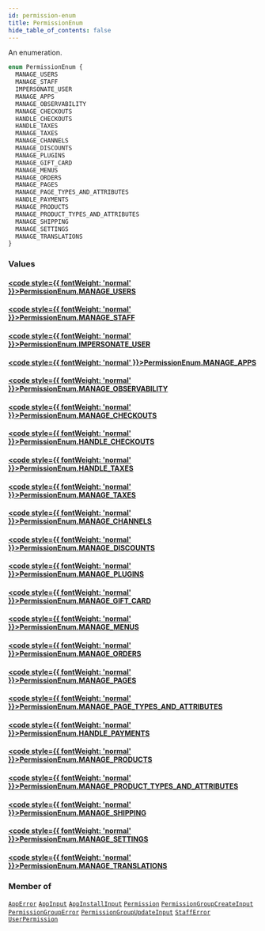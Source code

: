```yaml
---
id: permission-enum
title: PermissionEnum
hide_table_of_contents: false
---
```








An enumeration.

```graphql
enum PermissionEnum {
  MANAGE_USERS
  MANAGE_STAFF
  IMPERSONATE_USER
  MANAGE_APPS
  MANAGE_OBSERVABILITY
  MANAGE_CHECKOUTS
  HANDLE_CHECKOUTS
  HANDLE_TAXES
  MANAGE_TAXES
  MANAGE_CHANNELS
  MANAGE_DISCOUNTS
  MANAGE_PLUGINS
  MANAGE_GIFT_CARD
  MANAGE_MENUS
  MANAGE_ORDERS
  MANAGE_PAGES
  MANAGE_PAGE_TYPES_AND_ATTRIBUTES
  HANDLE_PAYMENTS
  MANAGE_PRODUCTS
  MANAGE_PRODUCT_TYPES_AND_ATTRIBUTES
  MANAGE_SHIPPING
  MANAGE_SETTINGS
  MANAGE_TRANSLATIONS
}
```


### Values

#### [<code style={{ fontWeight: 'normal' }}>PermissionEnum.<b>MANAGE_USERS</b></code>](#) 
> 
> 

#### [<code style={{ fontWeight: 'normal' }}>PermissionEnum.<b>MANAGE_STAFF</b></code>](#) 
> 
> 

#### [<code style={{ fontWeight: 'normal' }}>PermissionEnum.<b>IMPERSONATE_USER</b></code>](#) 
> 
> 

#### [<code style={{ fontWeight: 'normal' }}>PermissionEnum.<b>MANAGE_APPS</b></code>](#) 
> 
> 

#### [<code style={{ fontWeight: 'normal' }}>PermissionEnum.<b>MANAGE_OBSERVABILITY</b></code>](#) 
> 
> 

#### [<code style={{ fontWeight: 'normal' }}>PermissionEnum.<b>MANAGE_CHECKOUTS</b></code>](#) 
> 
> 

#### [<code style={{ fontWeight: 'normal' }}>PermissionEnum.<b>HANDLE_CHECKOUTS</b></code>](#) 
> 
> 

#### [<code style={{ fontWeight: 'normal' }}>PermissionEnum.<b>HANDLE_TAXES</b></code>](#) 
> 
> 

#### [<code style={{ fontWeight: 'normal' }}>PermissionEnum.<b>MANAGE_TAXES</b></code>](#) 
> 
> 

#### [<code style={{ fontWeight: 'normal' }}>PermissionEnum.<b>MANAGE_CHANNELS</b></code>](#) 
> 
> 

#### [<code style={{ fontWeight: 'normal' }}>PermissionEnum.<b>MANAGE_DISCOUNTS</b></code>](#) 
> 
> 

#### [<code style={{ fontWeight: 'normal' }}>PermissionEnum.<b>MANAGE_PLUGINS</b></code>](#) 
> 
> 

#### [<code style={{ fontWeight: 'normal' }}>PermissionEnum.<b>MANAGE_GIFT_CARD</b></code>](#) 
> 
> 

#### [<code style={{ fontWeight: 'normal' }}>PermissionEnum.<b>MANAGE_MENUS</b></code>](#) 
> 
> 

#### [<code style={{ fontWeight: 'normal' }}>PermissionEnum.<b>MANAGE_ORDERS</b></code>](#) 
> 
> 

#### [<code style={{ fontWeight: 'normal' }}>PermissionEnum.<b>MANAGE_PAGES</b></code>](#) 
> 
> 

#### [<code style={{ fontWeight: 'normal' }}>PermissionEnum.<b>MANAGE_PAGE_TYPES_AND_ATTRIBUTES</b></code>](#) 
> 
> 

#### [<code style={{ fontWeight: 'normal' }}>PermissionEnum.<b>HANDLE_PAYMENTS</b></code>](#) 
> 
> 

#### [<code style={{ fontWeight: 'normal' }}>PermissionEnum.<b>MANAGE_PRODUCTS</b></code>](#) 
> 
> 

#### [<code style={{ fontWeight: 'normal' }}>PermissionEnum.<b>MANAGE_PRODUCT_TYPES_AND_ATTRIBUTES</b></code>](#) 
> 
> 

#### [<code style={{ fontWeight: 'normal' }}>PermissionEnum.<b>MANAGE_SHIPPING</b></code>](#) 
> 
> 

#### [<code style={{ fontWeight: 'normal' }}>PermissionEnum.<b>MANAGE_SETTINGS</b></code>](#) 
> 
> 

#### [<code style={{ fontWeight: 'normal' }}>PermissionEnum.<b>MANAGE_TRANSLATIONS</b></code>](#) 
> 
> 



### Member of

[`AppError`](../../../developer/api-reference/objects/app-error)  <Badge class="secondary" text="object"/><Bullet />[`AppInput`](../../../developer/api-reference/inputs/app-input)  <Badge class="secondary" text="input"/><Bullet />[`AppInstallInput`](../../../developer/api-reference/inputs/app-install-input)  <Badge class="secondary" text="input"/><Bullet />[`Permission`](../../../developer/api-reference/objects/permission)  <Badge class="secondary" text="object"/><Bullet />[`PermissionGroupCreateInput`](../../../developer/api-reference/inputs/permission-group-create-input)  <Badge class="secondary" text="input"/><Bullet />[`PermissionGroupError`](../../../developer/api-reference/objects/permission-group-error)  <Badge class="secondary" text="object"/><Bullet />[`PermissionGroupUpdateInput`](../../../developer/api-reference/inputs/permission-group-update-input)  <Badge class="secondary" text="input"/><Bullet />[`StaffError`](../../../developer/api-reference/objects/staff-error)  <Badge class="secondary" text="object"/><Bullet />[`UserPermission`](../../../developer/api-reference/objects/user-permission)  <Badge class="secondary" text="object"/>



